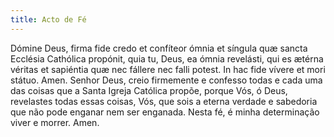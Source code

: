```yaml
---
title: Acto de Fé
---
```


<div class="side-by-side not-content">
  <span>
    Dómine Deus, firma fide credo et confíteor ómnia et síngula quæ sancta
    Ecclésia Cathólica propónit, quia tu, Deus, ea ómnia revelásti, qui es
    ætérna véritas et sapiéntia quæ nec fállere nec falli potest. In hac fide
    vívere et mori státuo. Amen.
  </span>
  <span>
    Senhor Deus, creio firmemente e confesso todas e cada uma das coisas que a
    Santa Igreja Católica propõe, porque Vós, ó Deus, revelastes todas essas
    coisas, Vós, que sois a eterna verdade e sabedoria que não pode enganar nem
    ser enganada. Nesta fé, é minha determinação viver e morrer. Amen.
  </span>
</div>
